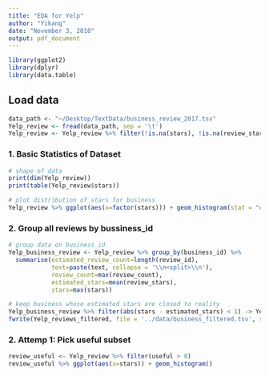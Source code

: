 ```yaml
---
title: "EDA for Yelp"
author: "Yikang"
date: "November 3, 2018"
output: pdf_document
---
```

```r
library(ggplot2)
library(dplyr)
library(data.table)
```

## Load data
```r
data_path <- "~/Desktop/TextData/business_review_2017.tsv"
Yelp_review <- fread(data_path, sep = '\t')
Yelp_review <- Yelp_review %>% filter(!is.na(stars), !is.na(review_stars), !is.na(text))
```

### 1. Basic Statistics of Dataset
```r
# shape of data
print(dim(Yelp_review))
print(table(Yelp_review$stars))

# plot distribution of stars for business
Yelp_review %>% ggplot(aes(x=factor(stars))) + geom_histogram(stat = "count")
```
### 2. Group all reviews by bussiness_id
```r
# group data on business_id
Yelp_business_review <- Yelp_review %>% group_by(business_id) %>% 
  summarise(estimated_review_count=length(review_id),
            text=paste(text, collapse = '\\n<split>\\n'),
            review_count=max(review_count),
            estimated_stars=mean(review_stars),
            stars=max(stars))

# keep business whose estimated stars are closed to reality
Yelp_business_review %>% filter(abs(stars - estimated_stars) < 1) -> Yelp_reviews_filtered
fwrite(Yelp_reviews_filtered, file = '../data/business_filtered.tsv', sep = '\t')
```

### 2. Attemp 1: Pick useful subset
```r
review_useful <- Yelp_review %>% filter(useful > 0)
review_useful %>% ggplot(aes(x=stars)) + geom_histogram()
```